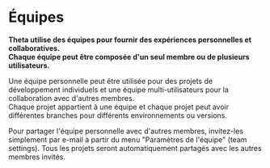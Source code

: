 # Équipes
**Theta utilise des équipes pour fournir des expériences personnelles et collaboratives.<br/>Chaque équipe peut être composée d'un seul membre ou de plusieurs utilisateurs.**

Une équipe personnelle peut être utilisée pour des projets de développement individuels et une équipe multi-utilisateurs pour la collaboration avec d'autres membres.<br/>
Chaque projet appartient à une équipe et chaque projet peut avoir différentes branches pour différents environnements ou versions.

Pour partager l'équipe personnelle avec d'autres membres, invitez-les simplement par e-mail à partir du menu "Paramètres de l'équipe" (team settings).
Tous les projets seront automatiquement partagés avec les autres membres invités.
